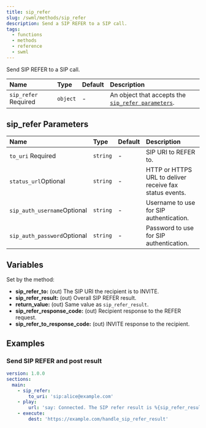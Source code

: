 ```yaml
---
title: sip_refer
slug: /swml/methods/sip_refer
description: Send a SIP REFER to a SIP call.
tags:
  - functions
  - methods
  - reference
  - swml
---
```


Send SIP REFER to a SIP call.

| Name                                                       | Type     | Default | Description                                                                 |
|:-----------------------------------------------------------|:---------|:--------|:----------------------------------------------------------------------------|
| `sip_refer` <span className="required-arg">Required</span> | `object` | -       | An object that accepts the [`sip_refer parameters`](#sip_refer-parameters). |


## **sip_refer Parameters**

| Name                                                    | Type     | Default | Description          |
|:--------------------------------------------------------|:---------|:--------|:---------------------|
| `to_uri` <span className="required-arg">Required</span> | `string` | -       | SIP URI to REFER to. |
| `status_url`<span className="optional-arg">Optional</span> | `string`  | -             | HTTP or HTTPS URL to deliver receive fax status events.                                                                                               |
| `sip_auth_username`<span className="optional-arg">Optional</span> | `string`  | -             | Username to use for SIP authentication.                                                                                               |
| `sip_auth_password`<span className="optional-arg">Optional</span> | `string`  | -             | Password to use for SIP authentication.                                                                                               |


## **Variables**

Set by the method:

- **sip_refer_to:** (out) The SIP URI the recipient is to INVITE.
- **sip_refer_result:** (out) Overall SIP REFER result.
- **return_value:** (out) Same value as `sip_refer_result`.
- **sip_refer_response_code:** (out) Recipient response to the REFER request.
- **sip_refer_to_response_code:** (out) INVITE response to the recipient.

## **Examples**

### Send SIP REFER and post result

```yaml andJson
version: 1.0.0
sections:
  main:
    - sip_refer:
        to_uri: 'sip:alice@example.com'
    - play:
        url: 'say: Connected. The SIP refer result is %{sip_refer_result}'
    - execute:
        dest: 'https://example.com/handle_sip_refer_result'
```
